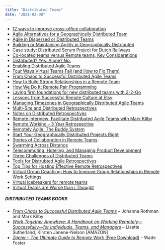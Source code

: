 ```yaml
---
title: "Distributed Teams"
date: "2021-02-08"
---
```


<HighlightBox heading="Resource Links" variant="resourceLinks">

- [12 ways to improve cross-office collaboration](https://www.apptio.com/blog/12-ways-to-improve-cross-office-collaboration/)
- [Agile Alternatives for a Geographically Distributed Team](https://www.jrothman.com/articles/2016/04/agile-alternatives-for-a-geographically-distributed-team/)
- [Agile in Dispersed or Distributed Teams](https://www.infoq.com/news/2016/09/agile-dispersed-distributed-team/)
- [Building or Maintaining Agility in Geographically Distributed](https://www.jrothman.com/newsletter/2012/03/building-or-maintaining-agility-in-geographically-distributed-teams/)
- [Case study: Distributed Scrum Project for Dutch Railways](https://www.infoq.com/articles/dutch-railway-scrum/)
- [Co-located teams versus Remote teams, Key Considerations](https://medium.com/jotto-on-teams/co-located-teams-versus-remote-teams-key-considerations-a0cd0bc741a#.ddqxiljvn)
- [Distributed? Yes. Alone? No.](https://www.jrothman.com/newsletter/2012/04/distributed-yes-alone-no/)
- [Enabling Distributed Agile Teams](https://www.leadingagile.com/2013/10/enabling-distributed-agile-teams/)
- [Four Ways Virtual Teams Fail (and How to Fix Them)](https://evernote.com/blog/four-ways-virtual-teams-fail/)
- [From Chaos to Successful Distributed Agile Teams](https://leanpub.com/geographicallydistributedagileteams)
- [How to Build Strong Relationships in a Remote Team](https://zapier.com/blog/remote-team-communication/)
- [How We Do It: Remote Pair Programming](https://www.sonatype.org/nexus/2015/03/23/how-we-do-it-remote-pair-programming/)
- [Laying firm foundations for new distributed teams with 2-2-Go](https://salfreudenberg.wordpress.com/2014/01/10/laying-firm-foundations-for-new-distributed-teams-with-2-2-go/)
- [Lessons from Successful Remote Culture at Etsy](https://www.infoq.com/presentations/etsy-remote-culture/)
- [Managing Timezones in Geographically Distributed Agile Teams](https://www.jrothman.com/newsletter/2012/03/managing-timezones-in-geographically-distributed-agile-teams/)
- [Multi-Site and Distributed Retrospectives](https://www.agiletrainings.eu/2015/12/06/multi-site-and-distributed-retrospectives/)
- [Notes on Distributed Retrospectives](https://www.agileorlando.com/wiki/doku.php?id=distributedrestrospectives)
- [Remote Interview: Facilitate Distributed Agile Teams with Mark Kilby](https://www.youtube.com/watch?v=DBee75bVv2A)
- [Remote Working – 3 Year Retrospective](https://blog.jonliv.es/blog/2015/01/14/remote-working-3-year-retrospective/)
- [Remotely Agile: The Buddy System](https://mckilby.wordpress.com/2014/10/14/remotely-agile-the-buddy-system/)
- [Start Your Geographically Distributed Projects Right](https://www.jrothman.com/newsletter/2012/02/start-your-geographically-distributed-projects-right/)
- [Stories of Collaboration in Remote Teams](https://www.infoq.com/articles/stories-collaboration-remote-teams/)
- [Swarming Across Distance](https://www.infoq.com/articles/swarming-across-distance/)
- [Telecommuting, Hoteling, and Managing Product Development](https://www.jrothman.com/mpd/management/2013/03/telecommuting-hoteling-and-managing-product-development/)
- [Three Challenges of Distributed Teams](https://www.jamesshore.com/v2/blog/2019/three-challenges-of-distributed-teams)
- [Tools for Distrubted Agile Retrospectives](https://lmsgoncalves.com/2014/11/14/tools-distributed-agile-retrospectives/)
- [Top Tips for Hosting Effective Remote Retrospectives](https://lisettesutherland.com/2015/03/top-tips-hosting-effective-remote-retrospectives/)
- [Virtual Group Coaching: How to Improve Group Relationships in Remote Work Settings](https://www.infoq.com/articles/virtual-coaching/)
- [Virtual icebreakers for remote teams](https://lisettesutherland.com/2015/06/virtual-icebreakers-for-remote-teams/)
- [Virtual Teams are Worse than I Thought](https://www.linkedin.com/pulse/virtual-teams-worse-than-i-thought-patrick-lencioni)

##### DISTRIBUTED TEAMS BOOKS

- [_From Chaos to Successful Distributed Agile Teams_](https://leanpub.com/geographicallydistributedagileteams) – Johanna Rothman and Mark Kilby
- _[Work Together Anywhere: A Handbook on Working Remotely—Successfully—for Individuals, Teams, and Managers](https://www.amazon.com/dp/B07C2TTZVG/&tag=notesfromatoo-20/&tag=notesfromatoo-20)_ – Lisette Sutherland, Kirsten Janene-Nelson \[AMAZON\]
- [_Zapier – The Ultimate Guide to Remote Work_ (Free Download)](https://zapier.com/learn/remote-work/) – Wade Foster
</HighlightBox>
